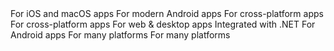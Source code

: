 <CardGroup cols={3}>
  <Card
    title="Swift"
    icon="swift"
    href="/sdk/latest/install-guides/swift"
    iconType="solid"
  >
    For iOS and macOS apps
  </Card>
  <Card
    title="Kotlin"
    icon="code"
    href="/sdk/latest/install-guides/kotlin"
    iconType="solid"
  >
    For modern Android apps
  </Card>
  <Card
    title="Flutter"
    icon="flutter"
    href="/sdk/latest/install-guides/flutter"
    iconType="solid"
  >
    For cross-platform apps
  </Card>
  <Card
    title="React Native"
    icon="react"
    href="/sdk/latest/install-guides/react-native"
    iconType="solid"
  >
    For cross-platform apps
  </Card>  
  <Card
    title="JavaScript Web"
    icon="js"
    href="/sdk/latest/install-guides/js"
    iconType="solid"
  >
    For web & desktop apps
  </Card>
  <Card
    title="C#"
    icon="code"
    href="/sdk/latest/install-guides/c-sharp"
    iconType="solid"
  >
    Integrated with .NET
  </Card> 
  <Card
    title="Java"
    icon="java"
    href="/sdk/latest/install-guides/java"
    iconType="solid"
  >
    For Android apps
  </Card>
  <Card
    title="Rust"
    icon="rust"
    href="/sdk/latest/install-guides/rust"
    iconType="solid"
  >
    For many platforms
  </Card>
  <Card
    title="C++"
    icon="code"
    href="/sdk/latest/install-guides/cpp"
    iconType="solid"
  >
    For many platforms
  </Card>
</CardGroup>